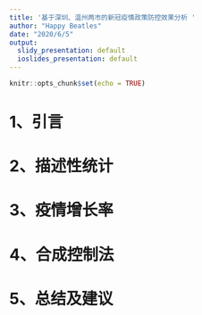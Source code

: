 ```yaml
---
title: '基于深圳、温州两市的新冠疫情政策防控效果分析 '
author: "Happy Beatles"
date: "2020/6/5"
output:
  slidy_presentation: default
  ioslides_presentation: default
---
```


```r
knitr::opts_chunk$set(echo = TRUE)
```

# 1、引言
# 2、描述性统计
# 3、疫情增长率
# 4、合成控制法
# 5、总结及建议
